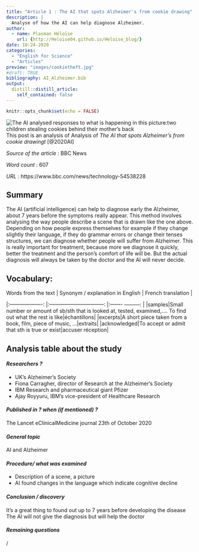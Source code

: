```yaml
---
title: "Article 1 : The AI that spots Alzheimer's from cookie drawing"
description: |
  Analyse of how the AI can help diagnose Alzheimer.
author:
  - name: Plasman Héloïse
    url: {http://Heloise04.github.io/Heloise_blog/}
date: 10-24-2020
categories:
  - "English for Science"
  - "Articles"
preview: "images/cookietheft.jpg"
#draft: TRUE
bibliography: AI_Alzheimer.bib
output: 
  distill::distill_article:
    self_contained: false
---
```


```r
knitr::opts_chunk$set(echo = FALSE)
```

![The AI analysed responses to what is happening in this picture:two children stealing cookies behind their mother's back](images/cookietheft.jpg)
This post is an analysis of Analysis of *The AI that spots Alzheimer's from cookie drawingt*
[@2020AI]

_Source of the article_ : BBC News

_Word count_ : 607

_URL_ : https://www.bbc.com/news/technology-54538228  


## Summary 

The AI (artificial intelligence) can help to diagnose early the Alzheimer, about 7 years before the symptoms really appear. 
This method involves analysing the way people describe a scene that is drawn like the one above. Depending on how people express themselves for example if they change slightly their language, if they do grammar errors or change their tenses structures, we can diagnose whether people will suffer from Alzheimer.
This is really important for treatment, because more we diagnose it quickly, better the treatment and the person's comfort of life will be. 
But the actual diagnosis will always be taken by the doctor and the AI will never decide.


## Vocabulary: 

| Words from the text 	| Synonym / explanation in English 	| French translation |
|:-------------------:	|:--------------------------------:	|:------- ---------:	|
|samples|Small number or amount of sb/sth that is looked at, tested, examined,…. To find out what the rest is like|échantillons|
|excerpts|A short piece taken from a book, film, piece of music, ...|extraits|
|acknowledged|To accept or admit that sth is true or exist|accuser réception|


## Analysis table about the study


#### *Researchers ?*
* UK's Alzheimer's Society
* Fiona Carragher, director of Research at the Alzheimer's Society
* IBM Research and pharmaceutical giant Pfizer
* Ajay Royyuru, IBM's vice-president of Healthcare Research

#### *Published in ? when (if mentioned) ?*
The Lancet eClinicalMedicine journal 
23th of October 2020


#### *General topic*
AI and Alzheimer


#### *Procedure/ what was examined* 
* Description of a scene, a picture 
* AI found changes in the language which indicate cognitive decline


#### *Conclusion / discovery* 
It’s a great thing to found out up to 7 years before developing the disease
The AI will not give the diagnosis but will help the doctor 


#### *Remaining questions*
/
